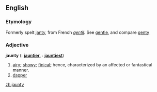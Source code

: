 ==English==

===Etymology===
Formerly spelt [[janty]], from French ''[[gentil]]''. See [[gentle]], and compare [[genty]]

===Adjective===
'''jaunty'''  ({{compar}}: '''[[jauntier]]''', {{superl}}: '''[[jauntiest]]''')

# [[airy]]; [[showy]]; [[finical]]; hence, characterized by an affected or fantastical manner.
# [[dapper]]

[[zh:jaunty]]